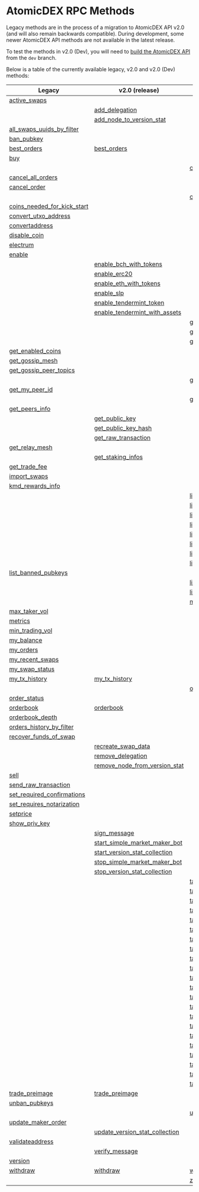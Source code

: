 
# AtomicDEX RPC Methods

Legacy methods are in the process of a migration to AtomicDEX API v2.0 (and will also remain backwards compatible).
During development, some newer AtomicDEX API methods are not available in the latest release.

To test the methods in v2.0 (Dev), you will need to [build the AtomicDEX API](../atomicdex/setup/) from the `dev` branch.

Below is a table of the currently available legacy, v2.0 and v2.0 (Dev) methods:

| Legacy                                                                                                       | v2.0 (release)                                                                                               | v2.0 (dev)                                                                                                   |
| ------------------------------------------------------------------------------------------------------------ | ------------------------------------------------------------------------------------------------------------ | ------------------------------------------------------------------------------------------------------------ |
|                      [active\_swaps](/atomicdex/api/legacy/active_swaps/#active-swaps)                       |                                                                                                              |                                                                                                              |
|                                                                                                              |                     [add\_delegation](/atomicdex/api/v20/add_delegation/#add-delegation)                     |                                                                                                              |
|                                                                                                              |    [add\_node\_to\_version\_stat](/atomicdex/api/v20/add_node_to_version_stat/#add-node-to-version-stat)     |                                                                                                              |
| [all\_swaps\_uuids\_by\_filter](/atomicdex/api/legacy/all_swaps_uuids_by_filter/#all-swaps-uuids-by-filter)  |                                                                                                              |                                                                                                              |
|                         [ban\_pubkey](/atomicdex/api/legacy/ban_pubkey/#ban-pubkey)                          |                                                                                                              |                                                                                                              |
|                        [best\_orders](/atomicdex/api/legacy/best_orders/#best-orders)                        |                         [best\_orders](/atomicdex/api/v20/best_orders/#best-orders)                          |                                                                                                              |
|                                    [buy](/atomicdex/api/legacy/buy/#buy)                                     |                                                                                                              |                                                                                                              |
|                                                                                                              |                                                                                                              |         [can\_get\_new\_address](/atomicdex/api/v20-dev/hd_address_management/#can-get-new-address)          |
|              [cancel\_all\_orders](/atomicdex/api/legacy/cancel_all_orders/#cancel-all-orders)               |                                                                                                              |                                                                                                              |
|                      [cancel\_order](/atomicdex/api/legacy/cancel_order/#cancel-order)                       |                                                                                                              |                                                                                                              |
|                                                                                                              |                                                                                                              |                  [close\_channel](/atomicdex/api/v20-dev/lightning/channels/#close-channel)                  |
| [coins\_needed\_for\_kick\_start](/atomicdex/api/legacy/coins_needed_for_kick_start/#coins-needed-for-kick-start) |                                                                                                              |                                                                                                              |
|          [convert\_utxo\_address](/atomicdex/api/legacy/convert_utxo_address/#convert-utxo-address)          |                                                                                                              |                                                                                                              |
|                    [convertaddress](/atomicdex/api/legacy/convertaddress/#convertaddress)                    |                                                                                                              |                                                                                                              |
|                      [disable\_coin](/atomicdex/api/legacy/disable_coin/#disable-coin)                       |                                                                                                              |                                                                                                              |
|                         [electrum](/atomicdex/api/legacy/coin_activation/#electrum)                          |                                                                                                              |                                                                                                              |
|                           [enable](/atomicdex/api/legacy/coin_activation/#enable)                            |                                                                                                              |                                                                                                              |
|                                                                                                              |        [enable\_bch\_with\_tokens](/atomicdex/api/v20/enable_bch_with_tokens/#enable-bch-with-tokens)        |                                                                                                              |
|                                                                                                              |                        [enable\_erc20](/atomicdex/api/v20/enable_erc20/#enable-erc20)                        |                                                                                                              |
|                                                                                                              |        [enable\_eth\_with\_tokens](/atomicdex/api/v20/enable_eth_with_tokens/#enable-eth-with-tokens)        |                                                                                                              |
|                                                                                                              |                           [enable\_slp](/atomicdex/api/v20/enable_slp/#enable-slp)                           |                                                                                                              |
|                                                                                                              |       [enable\_tendermint\_token](/atomicdex/api/v20/enable_tendermint_token/#enable-tendermint-token)       |                                                                                                              |
|                                                                                                              | [enable\_tendermint\_with\_assets](/atomicdex/api/v20/enable_tendermint_with_assets/#enable-tendermint-with-assets) |                                                                                                              |
|                                                                                                              |                                                                                                              |           [get\_channel\_details](/atomicdex/api/v20-dev/lightning/channels/#get-channel-details)            |
|                                                                                                              |                                                                                                              |        [get\_claimable\_balances](/atomicdex/api/v20-dev/lightning/channels/#get-claimable-balances)         |
|                                                                                                              |                                                                                                              |                 [get\_current\_mtp](/atomicdex/api/v20-dev/get_current_mtp/#get-current-mtp)                 |
|              [get\_enabled\_coins](/atomicdex/api/legacy/get_enabled_coins/#get-enabled-coins)               |                                                                                                              |                                                                                                              |
|                 [get\_gossip\_mesh](/atomicdex/api/legacy/get_gossip_mesh/#get-gossip-mesh)                  |                                                                                                              |                                                                                                              |
|      [get\_gossip\_peer\_topics](/atomicdex/api/legacy/get_gossip_peer_topics/#get-gossip-peer-topics)       |                                                                                                              |                                                                                                              |
|                                                                                                              |                                                                                                              |              [get\_locked\_amount](/atomicdex/api/v20-dev/get_locked_amount/#get-locked-amount)              |
|              [get\_my\_peer\_id](/atomicdex/api/legacy/get_gossip_topic_peers/#get-my-peer-id)               |                                                                                                              |                                                                                                              |
|                                                                                                              |                                                                                                              |              [get\_new\_address](/atomicdex/api/v20-dev/hd_address_management/#get-new-address)              |
|                   [get\_peers\_info](/atomicdex/api/legacy/get_peers_info/#get-peers-info)                   |                                                                                                              |                                                                                                              |
|                                                                                                              |                    [get\_public\_key](/atomicdex/api/v20/get_public_key/#get-public-key)                     |                                                                                                              |
|                                                                                                              |            [get\_public\_key\_hash](/atomicdex/api/v20/get_public_key_hash/#get-public-key-hash)             |                                                                                                              |
|                                                                                                              |             [get\_raw\_transaction](/atomicdex/api/v20/get_raw_transaction/#get-raw-transaction)             |                                                                                                              |
|                   [get\_relay\_mesh](/atomicdex/api/legacy/get_relay_mesh/#get-relay-mesh)                   |                                                                                                              |                                                                                                              |
|                                                                                                              |                [get\_staking\_infos](/atomicdex/api/v20/get_staking_infos/#get-staking-infos)                |                                                                                                              |
|                    [get\_trade\_fee](/atomicdex/api/legacy/get_trade_fee/#get-trade-fee)                     |                                                                                                              |                                                                                                              |
|                      [import\_swaps](/atomicdex/api/legacy/import_swaps/#import-swaps)                       |                                                                                                              |                                                                                                              |
|                [kmd\_rewards\_info](/atomicdex/api/legacy/kmd_rewards_info/#kmd-rewards-info)                |                                                                                                              |                                                                                                              |
|                                                                                                              |                                                                                                              | [lightning::nodes::add\_trusted\_node](/atomicdex/api/v20-dev/lightning/nodes/#lightning_nodes_add-trusted-node) |
|                                                                                                              |                                                                                                              | [lightning::nodes::connect\_to\_node](/atomicdex/api/v20-dev/lightning/nodes/#lightning_nodes_connect-to-node) |
|                                                                                                              |                                                                                                              | [lightning::nodes::list\_trusted\_nodes](/atomicdex/api/v20-dev/lightning/nodes/#lightning_nodes_list-trusted-nodes) |
|                                                                                                              |                                                                                                              | [lightning::nodes::remove\_trusted\_node](/atomicdex/api/v20-dev/lightning/nodes/#lightning_nodes_remove-trusted-node) |
|                                                                                                              |                                                                                                              | [lightning::payments::generate\_invoice](/atomicdex/api/v20-dev/lightning/payments/#lightning_payments_generate-invoice) |
|                                                                                                              |                                                                                                              | [lightning::payments::get\_payment\_details](/atomicdex/api/v20-dev/lightning/payments/#lightning_payments_get-payment-details) |
|                                                                                                              |                                                                                                              | [lightning::payments::list\_payments\_by\_filter](/atomicdex/api/v20-dev/lightning/payments/#lightning_payments_list-payments-by-filter) |
|                                                                                                              |                                                                                                              | [lightning::payments::send\_payment](/atomicdex/api/v20-dev/lightning/payments/#lightning_payments_send-payment) |
|           [list\_banned\_pubkeys](/atomicdex/api/legacy/list_banned_pubkeys/#list-banned-pubkeys)            |                                                                                                              |                                                                                                              |
|                                                                                                              |                                                                                                              | [list\_closed\_channels\_by\_filter](/atomicdex/api/v20-dev/lightning/channels/#list-closed-channels-by-filter) |
|                                                                                                              |                                                                                                              | [list\_open\_channels\_by\_filter](/atomicdex/api/v20-dev/lightning/channels/#list-open-channels-by-filter)  |
|                                                                                                              |                                                                                                              |                    [max\_maker\_vol](/atomicdex/api/v20-dev/max_maker_vol/#max-maker-vol)                    |
|                    [max\_taker\_vol](/atomicdex/api/legacy/max_taker_vol/#max-taker-vol)                     |                                                                                                              |                                                                                                              |
|                              [metrics](/atomicdex/api/legacy/metrics/#metrics)                               |                                                                                                              |                                                                                                              |
|                 [min\_trading\_vol](/atomicdex/api/legacy/min_trading_vol/#min-trading-vol)                  |                                                                                                              |                                                                                                              |
|                         [my\_balance](/atomicdex/api/legacy/my_balance/#my-balance)                          |                                                                                                              |                                                                                                              |
|                           [my\_orders](/atomicdex/api/legacy/my_orders/#my-orders)                           |                                                                                                              |                                                                                                              |
|                 [my\_recent\_swaps](/atomicdex/api/legacy/my_recent_swaps/#my-recent-swaps)                  |                                                                                                              |                                                                                                              |
|                   [my\_swap\_status](/atomicdex/api/legacy/my_swap_status/#my-swap-status)                   |                                                                                                              |                                                                                                              |
|                    [my\_tx\_history](/atomicdex/api/legacy/my_tx_history/#my-tx-history)                     |                      [my\_tx\_history](/atomicdex/api/v20/my_tx_history/#my-tx-history)                      |                                                                                                              |
|                                                                                                              |                                                                                                              |                   [open\_channel](/atomicdex/api/v20-dev/lightning/channels/#open-channel)                   |
|                      [order\_status](/atomicdex/api/legacy/order_status/#order-status)                       |                                                                                                              |                                                                                                              |
|                           [orderbook](/atomicdex/api/legacy/orderbook/#orderbook)                            |                             [orderbook](/atomicdex/api/v20/orderbook/#orderbook)                             |                                                                                                              |
|                  [orderbook\_depth](/atomicdex/api/legacy/orderbook_depth/#orderbook-depth)                  |                                                                                                              |                                                                                                              |
|   [orders\_history\_by\_filter](/atomicdex/api/legacy/orders_history_by_filter/#orders-history-by-filter)    |                                                                                                              |                                                                                                              |
|        [recover\_funds\_of\_swap](/atomicdex/api/legacy/recover_funds_of_swap/#recover-funds-of-swap)        |                                                                                                              |                                                                                                              |
|                                                                                                              |              [recreate\_swap\_data](/atomicdex/api/v20/recreate_swap_data/#recreate-swap-data)               |                                                                                                              |
|                                                                                                              |                [remove\_delegation](/atomicdex/api/v20/remove_delegation/#remove-delegation)                 |                                                                                                              |
|                                                                                                              | [remove\_node\_from\_version\_stat](/atomicdex/api/v20/remove_node_from_version_stat/#remove-node-from-version-stat) |                                                                                                              |
|                                   [sell](/atomicdex/api/legacy/sell/#sell)                                   |                                                                                                              |                                                                                                              |
|          [send\_raw\_transaction](/atomicdex/api/legacy/send_raw_transaction/#send-raw-transaction)          |                                                                                                              |                                                                                                              |
| [set\_required\_confirmations](/atomicdex/api/legacy/set_required_confirmations/#set-required-confirmations) |                                                                                                              |                                                                                                              |
|  [set\_requires\_notarization](/atomicdex/api/legacy/set_requires_notarization/#set-requires-notarization)   |                                                                                                              |                                                                                                              |
|                             [setprice](/atomicdex/api/legacy/setprice/#setprice)                             |                                                                                                              |                                                                                                              |
|                    [show\_priv\_key](/atomicdex/api/legacy/show_priv_key/#show-priv-key)                     |                                                                                                              |                                                                                                              |
|                                                                                                              |                      [sign\_message](/atomicdex/api/v20/message_signing/#sign-message)                       |                                                                                                              |
|                                                                                                              | [start\_simple\_market\_maker\_bot](/atomicdex/api/v20/start_simple_market_maker_bot/#start-simple-market-maker-bot) |                                                                                                              |
|                                                                                                              | [start\_version\_stat\_collection](/atomicdex/api/v20/start_version_stat_collection/#start-version-stat-collection) |                                                                                                              |
|                                                                                                              | [stop\_simple\_market\_maker\_bot](/atomicdex/api/v20/stop_simple_market_maker_bot/#stop-simple-market-maker-bot) |                                                                                                              |
|                                                                                                              | [stop\_version\_stat\_collection](/atomicdex/api/v20/stop_version_stat_collection/#stop-version-stat-collection) |                                                                                                              |
|                                                                                                              |                                                                                                              | [task::account\_balance::cancel](/atomicdex/api/v20-dev/account_balance_tasks/#task_account-balance_cancel)  |
|                                                                                                              |                                                                                                              |   [task::account\_balance::init](/atomicdex/api/v20-dev/account_balance_tasks/#task_account-balance_init)    |
|                                                                                                              |                                                                                                              | [task::account\_balance::status](/atomicdex/api/v20-dev/account_balance_tasks/#task_account-balance_status)  |
|                                                                                                              |                                                                                                              | [task::enable\_lightning::cancel](/atomicdex/api/v20-dev/lightning/activation/#task_enable-lightning_cancel) |
|                                                                                                              |                                                                                                              |   [task::enable\_lightning::init](/atomicdex/api/v20-dev/lightning/activation/#task_enable-lightning_init)   |
|                                                                                                              |                                                                                                              | [task::enable\_lightning::status](/atomicdex/api/v20-dev/lightning/activation/#task_enable-lightning_status) |
|                                                                                                              |                                                                                                              |       [task::enable\_qtum::init](/atomicdex/api/v20-dev/coin_activation_tasks/#task_enable-qtum_init)        |
|                                                                                                              |                                                                                                              |     [task::enable\_qtum::status](/atomicdex/api/v20-dev/coin_activation_tasks/#task_enable-qtum_status)      |
|                                                                                                              |                                                                                                              | [task::enable\_qtum::user\_action](/atomicdex/api/v20-dev/coin_activation_tasks/#task_enable-qtum_user-action) |
|                                                                                                              |                                                                                                              |       [task::enable\_utxo::init](/atomicdex/api/v20-dev/coin_activation_tasks/#task_enable-utxo_init)        |
|                                                                                                              |                                                                                                              |     [task::enable\_utxo::status](/atomicdex/api/v20-dev/coin_activation_tasks/#task_enable-utxo_status)      |
|                                                                                                              |                                                                                                              | [task::enable\_utxo::user\_action](/atomicdex/api/v20-dev/coin_activation_tasks/#task_enable-utxo_user-action) |
|                                                                                                              |                                                                                                              |        [task::enable\_z\_coin::cancel](/atomicdex/api/v20-dev/zhtlc_coins/#task_enable-z-coin_cancel)        |
|                                                                                                              |                                                                                                              |          [task::enable\_z\_coin::init](/atomicdex/api/v20-dev/zhtlc_coins/#task_enable-z-coin_init)          |
|                                                                                                              |                                                                                                              |        [task::enable\_z\_coin::status](/atomicdex/api/v20-dev/zhtlc_coins/#task_enable-z-coin_status)        |
|                                                                                                              |                                                                                                              |     [task::init\_trezor::cancel](/atomicdex/api/v20-dev/trezor_initialisation/#task_init-trezor_cancel)      |
|                                                                                                              |                                                                                                              |       [task::init\_trezor::init](/atomicdex/api/v20-dev/trezor_initialisation/#task_init-trezor_init)        |
|                                                                                                              |                                                                                                              |     [task::init\_trezor::status](/atomicdex/api/v20-dev/trezor_initialisation/#task_init-trezor_status)      |
|                                                                                                              |                                                                                                              | [task::init\_trezor::user\_action](/atomicdex/api/v20-dev/trezor_initialisation/#task_init-trezor_user-action) |
|                                                                                                              |                                                                                                              |            [task::withdraw::cancel](/atomicdex/api/v20-dev/withdraw_tasks/#task_withdraw_cancel)             |
|                                                                                                              |                                                                                                              |              [task::withdraw::init](/atomicdex/api/v20-dev/withdraw_tasks/#task_withdraw_init)               |
|                                                                                                              |                                                                                                              |            [task::withdraw::status](/atomicdex/api/v20-dev/withdraw_tasks/#task_withdraw_status)             |
|                   [trade\_preimage](/atomicdex/api/legacy/trade_preimage/#trade-preimage)                    |                     [trade\_preimage](/atomicdex/api/v20/trade_preimage/#trade-preimage)                     |                                                                                                              |
|                     [unban\_pubkeys](/atomicdex/api/legacy/unban_pubkeys/#unban-pubkeys)                     |                                                                                                              |                                                                                                              |
|                                                                                                              |                                                                                                              |                 [update\_channel](/atomicdex/api/v20-dev/lightning/channels/#update-channel)                 |
|             [update\_maker\_order](/atomicdex/api/legacy/update_maker_order/#update-maker-order)             |                                                                                                              |                                                                                                              |
|                                                                                                              | [update\_version\_stat\_collection](/atomicdex/api/v20/update_version_stat_collection/#update-version-stat-collection) |                                                                                                              |
|                  [validateaddress](/atomicdex/api/legacy/validateaddress/#validateaddress)                   |                                                                                                              |                                                                                                              |
|                                                                                                              |                    [verify\_message](/atomicdex/api/v20/message_signing/#verify-message)                     |                                                                                                              |
|                              [version](/atomicdex/api/legacy/version/#version)                               |                                                                                                              |                                                                                                              |
|                             [withdraw](/atomicdex/api/legacy/withdraw/#withdraw)                             |                              [withdraw](/atomicdex/api/v20/withdraw/#withdraw)                               |                                 [withdraw](/atomicdex/api/v20-dev/#withdraw)                                 |
|                                                                                                              |                                                                                                              |                [z\_coin\_tx\_history](/atomicdex/api/v20-dev/zhtlc_coins/#z-coin-tx-history)                 |
